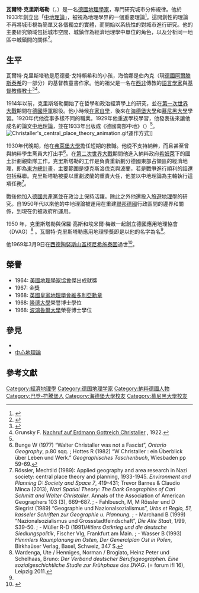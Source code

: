 {{NoteTA
|G1=Economics
}}
{{Infobox scientist
| name              = 瓦爾特·克里斯塔勒
| native_name       = Walter Christaller
| native_name_lang  = de
| image             = Walter Christaller sketch.jpg <!--(filename only, i.e. without "File:" prefix)-->
| image_size        = 
| image_upright     = 
| alt               = 
| caption           = 瓦爾特·克里斯塔勒的素描
| birth_date        = {{birth date |1893|4|21}}
| birth_place       = [[符騰堡王國|符騰堡王國]]伯內克
| death_date        = {{death date and age |1969|3|9 |1893|4|21}}
| death_place       = {{BRD}}[[黑森|黑森]][[陶努斯山區柯尼希施泰因|陶努斯山區柯尼希施泰因]]
| nationality       = {{BRD}}
| fields            = [[地理學家|地理學家]]
| workplaces        = 
| alma_mater        = 
| thesis_title      = <!--(or  | thesis1_title =  and  | thesis2_title = )-->
| thesis_url        = <!--(or  | thesis1_url  =   and  | thesis2_url  =  )-->
| thesis_year       = <!--(or  | thesis1_year =   and  | thesis2_year =  )-->
| doctoral_advisor  = {{tsl|de|Robert Gradmann|羅伯特·格拉曼}}
| doctoral_students = 
| known_for         = [[中地理論|中地理論]]
| awards            = 
}}

'''瓦爾特·克里斯塔勒'''（{{lang-de|Walter Christaller}}，{{bd|1893年|4月21日|1969年|3月9日}}）是一名[[德國|德國]][[地理學家|地理學家]]，專門研究城市分佈規律。他於1933年創立出「[[中地理論|中地理論]]」，被視為地理學界的一個重要理論<ref>{{cite book |last=Christaller |first=Walter |year=1933 |title=Die zentralen Orte in Süddeutschland |publisher=Gustav Fischer |location=Jena |oclc=3318206 }}</ref>。這開創性的理論不再將城市視為簡單又各個獨立的實體，而開始以系統性的對城市進行研究。他的主要研究領域包括城市空間、城鎮作為經濟地理學中單位的角色，以及分析同一地區中城鎮間的關係<ref>{{Cite book|title=Encyclopedia of the City|last=Caves|first=R. W.|publisher=Routledge|year=2004|pages=82}}</ref>。

== 生平 ==
瓦爾特·克里斯塔勒是厄德曼·戈特賴希和{{tsl|en|Helene Christaller|海倫娜·克里斯塔勒}}的小孩，海倫娜是伯內克（現[[德國|德國]][[阿爾滕斯泰希|阿爾滕斯泰希]]的一部分）的基督教童書作家。他的祖父{{tsl|en|Johann Gottlieb Christaller|約翰·戈特利布·克里斯塔勒}}是一名在[[西非|西非]]傳教的[[語言學家|語言學家]]與[[基督教傳教活動|基督教傳教士]]<ref name="nndb">{{cite web|title=Walter Christaller|url=http://www.nndb.com/people/546/000180006/|publisher=NNDB|access-date=21 August 2012|archive-date=2021-07-19|archive-url=https://web.archive.org/web/20210719181648/https://www.nndb.com/people/546/000180006/|dead-url=no}}</ref><ref>Grunsky F. [https://www.ecse.rpi.edu/~schubert/Christaller/Literatur--Erdmann-Gottreich-Christaller--Biographien.pdf Nachruf auf Erdmann Gottreich Christaller] {{Wayback|url=https://www.ecse.rpi.edu/~schubert/Christaller/Literatur--Erdmann-Gottreich-Christaller--Biographien.pdf |date=20210830215802 }}, 1922.</ref>。

1914年以前，克里斯塔勒開始了在哲學和政治經濟學上的研究，並在[[第一次世界大戰|第一次世界大戰]]期間在[[德意志帝國陸軍|德國陸軍]]服役。他小時候[[在家自學|在家自學]]，後來在[[海德堡大學|海德堡大學]]和[[慕尼黑大學|慕尼黑大學]]學習。1920年代他從事多樣不同的職業。1929年他重返學校學習，他發表後來讓他成名的論文[[中地理論|中地理論]]，並在1933年出版成《德國南部中地》（{{lang|de|Die zentralen Orte in Süddeutschland}}）<ref name="nndb" />。
[[File:Christaller's_central_place_theory_animation.gif|thumb]]運作方式]]

1930年代晚期，他在[[弗萊堡大學|弗萊堡大學]]擔任短期的教職。他從不支持納粹，而且甚至曾與納粹學生黨員大打出手<ref>Bunge W (1977) “Walter Christaller was not a Fascist”, ''Ontario Geography'', p.80 sqq.  ; Hottes R (1982) “W Christaller : ein Überblick über Leben und Werk.” ''Geographisches Taschenbuch'', Wiesbaden pp 59-69.</ref>。在[[第二次世界大戰|第二次世界大戰]]期間他進入納粹政府[[海因里希·希姆萊|希姆萊]]下的國土計劃親衛隊工作。克里斯塔勒的工作是負責重新劃分德國東部占領區的經濟地理，即為[[東方總計畫|東方總計畫]]，主要範圍是捷克斯洛伐克與波蘭，若是戰爭進行順利的話還包括蘇聯。克里斯塔勒被委以重劃波蘭的重責大任，他並以中地理論為主軸執行這項任務<ref>Rössler, Mechtild (1989): Applied geography and area research in Nazi society: central place theory and planning, 1933-1945. ''Environment and Planning D: Society and Space 7'', 419-431; Trevor Barnes & Claudio Minca (2013), ''Nazi Spatial Theory: The Dark Geographies of Carl Schmitt and Walter Christaller''. Annals of the Association of American Geographers 103 (3), 669–687. ; - Fahlbusch, M, M Rössler und D Siegrist (1989) “Geographie und Nazionalsozialismus”, ''Urbs et Regio, 51, kasseler Schriften zur Geographie u. Plannung.'' ; - Marchand B (1999) “Nazionalsozialismus und Grossstadtfeindschaft”, ''Die Alte Stadt'', 1/99, S39-50. ; - Müller R-D (1991)''Hitlers Ostkrieg und die deutsche Siedlungspolitik'', Fischer Vlg, Frankfurt am Main. ; - Wasser B (1993) ''Himmlers Raumplanung im Osten, Der Generalplan Ost in Polen'', Birkhaüser Verlag, Basel, Schweiz, 347 S.</ref>。

戰後他加入[[德國共產黨|德國共產黨]]並在政治上保持活躍。除此之外他還投入[[旅遊地理學|旅遊地理學]]的研究。自1950年代以來他的中地理論被運用在重建[[聯邦德國|聯邦德國]]行政區間的邊界和關係，到現在仍被政府所運用。

1950 年，克里斯塔勒與保羅·高斯和埃米爾·梅嫩一起創立德國應用地理協會（DVAG）<ref>Wardenga, Ute / Henniges, Norman / Brogiato, Heinz Peter und Schelhaas, Bruno: ''Der Verband deutscher Berufsgeographen. Eine sozialgeschichtliche Studie zur Frühphase des DVAG''. (= forum ifl 16), Leipzig 2011.</ref> 。瓦爾特·克里斯塔勒應用地理學獎即是以他的名字為名<ref name="nndb" />。

他1969年3月9日在[[西德|西德]][[陶努斯山區柯尼希施泰因|陶努斯山區柯尼希施泰因]]過世<ref>{{Cite web |url=https://leibniz-ifl.de/fileadmin/user_upload/Bibliothek_Archiv/Archiv_Findb%c3%bccher_PDF/Christaller.pdf |title=存档副本 |access-date=2021-10-08 |archive-date=2021-08-30 |archive-url=https://web.archive.org/web/20210830215639/https://leibniz-ifl.de/fileadmin/user_upload/Bibliothek_Archiv/Archiv_Findb%C3%BCcher_PDF/Christaller.pdf |dead-url=no }}</ref>。

== 榮譽 ==
* 1964: [[美國地理學家協會|美國地理學家協會]]傑出成就獎
* 1967: {{tsl|en|Swedish Society for Anthropology and Geography|瑞典人類學和地理學會}}{{tsl|de|Anders-Retzius-Medaille|安德斯·雷齊烏斯獎章}}金獎
* 1968: [[英國皇家地理學會|英國皇家地理學會]][[維多利亞勳章_(地理學)|維多利亞勳章]]
* 1968: [[隆德大學|隆德大學]]榮譽博士學位
* 1968: [[波鴻魯爾大學|波鴻魯爾大學]]榮譽博士學位

== 參見 ==
*{{tsl|en|List of geographers|地理學家列表}}
*[[中心地理論|中心地理論]]

== 參考文獻 ==
{{reflist}}

{{Authority control}}
{{DEFAULTSORT: Christaller, Walter}}

[[Category:經濟地理學|Category:經濟地理學]]
[[Category:德国地理学家|Category:德国地理学家]]
[[Category:納粹德國人物|Category:納粹德國人物]]
[[Category:巴登-符騰堡人|Category:巴登-符騰堡人]]
[[Category:海德堡大學校友|Category:海德堡大學校友]]
[[Category:慕尼黑大學校友|Category:慕尼黑大學校友]]